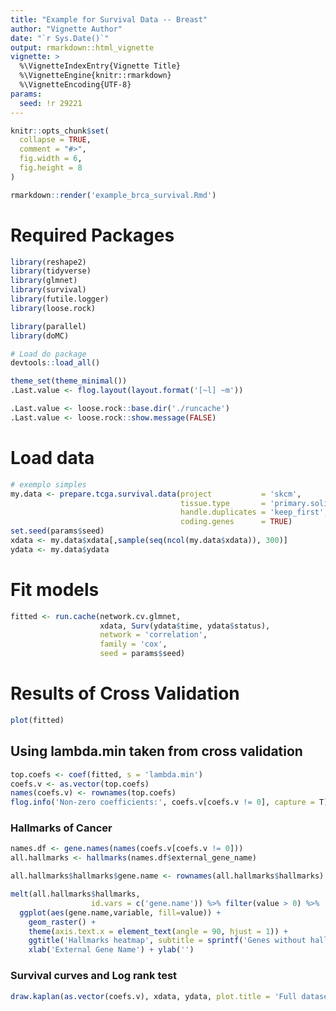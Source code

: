 ```yaml
---
title: "Example for Survival Data -- Breast"
author: "Vignette Author"
date: "`r Sys.Date()`"
output: rmarkdown::html_vignette
vignette: >
  %\VignetteIndexEntry{Vignette Title}
  %\VignetteEngine{knitr::rmarkdown}
  %\VignetteEncoding{UTF-8}
params:
  seed: !r 29221
--- 
```


```r
knitr::opts_chunk$set(
  collapse = TRUE,
  comment = "#>",
  fig.width = 6,
  fig.height = 8
)
```

```r
rmarkdown::render('example_brca_survival.Rmd')
```


# Required Packages

```r
library(reshape2)
library(tidyverse)
library(glmnet)
library(survival)
library(futile.logger)
library(loose.rock)

library(parallel)
library(doMC)

# Load do package
devtools::load_all()

theme_set(theme_minimal())
.Last.value <- flog.layout(layout.format('[~l] ~m'))

.Last.value <- loose.rock::base.dir('./runcache')
.Last.value <- loose.rock::show.message(FALSE)
```

# Load data

```r
# exemplo simples
my.data <- prepare.tcga.survival.data(project           = 'skcm', 
                                      tissue.type       = 'primary.solid.tumor', 
                                      handle.duplicates = 'keep_first', 
                                      coding.genes      = TRUE)
set.seed(params$seed)
xdata <- my.data$xdata[,sample(seq(ncol(my.data$xdata)), 300)]
ydata <- my.data$ydata
```

# Fit models

```r
fitted <- run.cache(network.cv.glmnet, 
                    xdata, Surv(ydata$time, ydata$status), 
                    network = 'correlation',
                    family = 'cox',
                    seed = params$seed)
```

# Results of Cross Validation

```r
plot(fitted)
```

## Using lambda.min taken from cross validation

```r
top.coefs <- coef(fitted, s = 'lambda.min')
coefs.v <- as.vector(top.coefs)
names(coefs.v) <- rownames(top.coefs)
flog.info('Non-zero coefficients:', coefs.v[coefs.v != 0], capture = T)
```

### Hallmarks of Cancer

```r
names.df <- gene.names(names(coefs.v[coefs.v != 0]))
all.hallmarks <- hallmarks(names.df$external_gene_name)

all.hallmarks$hallmarks$gene.name <- rownames(all.hallmarks$hallmarks)

melt(all.hallmarks$hallmarks, 
                  id.vars = c('gene.name')) %>% filter(value > 0) %>%
  ggplot(aes(gene.name,variable, fill=value)) + 
    geom_raster() +
    theme(axis.text.x = element_text(angle = 90, hjust = 1)) + 
    ggtitle('Hallmarks heatmap', subtitle = sprintf('Genes without hallmarks (%d): %s', length(all.hallmarks$no.hallmakrs), paste(all.hallmarks$no.hallmakrs, collapse = ', '))) + 
    xlab('External Gene Name') + ylab('')
```

### Survival curves and Log rank test

```r
draw.kaplan(as.vector(coefs.v), xdata, ydata, plot.title = 'Full dataset', legend.outside = F)
```

